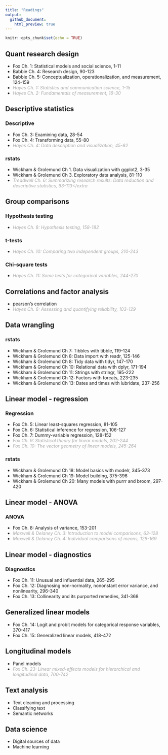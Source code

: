 ```yaml
---
title: "Readings"
output: 
  github_document: 
    html_preview: true
---
```


```r
knitr::opts_chunk$set(echo = TRUE)
```

## Quant research design
+ Fox Ch. 1: Statistical models and social science, 1-11
+ Babbie Ch. 4: Research design, 90-123
+ Babbie Ch. 5: Conceptualization, operationalization, and measurement, 124-159
+ <extra>Hayes Ch. 1: Statistics and communication science, 1-15</extra>
+ <extra>Hayes Ch. 2: Fundamentals of measurement, 16-30</extra>



## Descriptive statistics

### Descriptive
+ Fox Ch. 3: Examining data, 28-54
+ Fox Ch. 4: Transforming data, 55-80
+ <extra>Hayes Ch. 4: Data description and visualization, 45-82</extra>

### rstats
+ Wickham & Grolemund Ch 1. Data visualization with ggplot2, 3-35
+ Wickham & Grolemund Ch 3. Exploratory data analysis, 81-110
+ <extra>Treadwell Ch. 6: Summarizing research results: Data reduction and descriptive statistics, 93-113</extra



## Group comparisons

### Hypothesis testing
+ <extra>Hayes Ch. 8: Hypothesis testing, 158-182</extra>

### t-tests
+ <extra>Hayes Ch. 10: Comparing two independent groups, 210-243</extra>

### Chi-square tests
+ <extra>Hayes Ch. 11: Some tests for categorical variables, 244-270</extra>



## Correlations and factor analysis
+ pearson's correlation
+ <extra>Hayes Ch. 6: Assessing and quantifying reliability, 103-129</extra>



## Data wrangling

### rstats
+ Wickham & Grolemund Ch 7: Tibbles with tibble, 119-124
+ Wickham & Grolemund Ch 8: Data import with readr, 125-146
+ Wickham & Grolemund Ch 8: Tidy data with tidyr, 147-170
+ Wickham & Grolemund Ch 10: Relational data with dplyr, 171-194
+ Wickham & Grolemund Ch 11: Strings with stringr, 195-222
+ Wickham & Grolemund Ch 12: Factors with forcats, 223-235
+ Wickham & Grolemund Ch 13: Dates and times with lubridate, 237-256



## Linear model - regression

### Regression
+ Fox Ch. 5: Linear least-squares regression, 81-105
+ Fox Ch. 6: Statistical inference for regression, 106-127
+ Fox Ch. 7: Dummy-variable regression, 128-152
+ <extra>Fox Ch. 9: Statistical theory for linear models, 202-244</extra>
+ <extra>Fox Ch. 10: The vector geometry of linear models, 245-264</extra>

### rstats
+ Wickham & Grolemund Ch 18: Model basics with modelr, 345-373
+ Wickham & Grolemund Ch 19: Model building, 375-396
+ Wickham & Grolemund Ch 20: Many models with purrr and broom, 297-420

## Linear model - ANOVA

### ANOVA
+ Fox Ch. 8: Analysis of variance, 153-201
+ <extra>Maxwell & Delaney Ch. 3: Introduction to model comparisons, 63-128</extra>
+ <extra>Maxwell & Delaney Ch. 4: Individual comparisons of means, 129-169</extra>

## Linear model - diagnostics

### Diagnostics

+ Fox Ch. 11: Unusual and influential data, 265-295
+ Fox Ch. 12: Diagnosing non-normality, nononstant error variance, and nonlinearity, 296-340
+ Fox Ch. 13: Collinearity and its purported remedies, 341-368



## Generalized linear models
+ Fox Ch. 14: Logit and probit models for categorical response variables, 370-417
+ Fox Ch. 15: Generalized linear models, 418-472



## Longitudinal models
+ Panel models
+ <extra>Fox Ch. 23: Linear mixed-effects models for hierarchical and longitudinal data, 700-742</extra>



## Text analysis
+ Text cleaning and processing
+ Classifying text
+ Semantic networks

## Data science
+ Digital sources of data
+ Machine learning



<style>
extra {
  color: #aaa;
  font-style: italic;
}
</style>